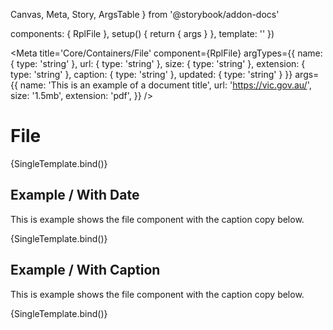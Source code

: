   Canvas,
  Meta,
  Story,
  ArgsTable
} from '@storybook/addon-docs'

  components: { RplFile },
  setup() {
    return { args }
  },
  template: '<RplFile v-bind="args" />'
})

<Meta
  title='Core/Containers/File'
  component={RplFile}
  argTypes={{
    name: { type: 'string' },
    url: { type: 'string' },
    size: { type: 'string' },
    extension: { type: 'string' },
    caption: { type: 'string' },
    updated: { type: 'string' }
  }}
  args={{
    name: 'This is an example of a document title',
    url: 'https://vic.gov.au/',
    size: '1.5mb',
    extension: 'pdf',
  }}
/>

# File

<ArgsTable of={RplFile} />

<Canvas>
  <Story
    name='Default'
    play={a11yStoryCheck}
    args={{
      name: 'An example of a document title that is a little longer'
    }}
  >
    {SingleTemplate.bind()}
  </Story>
</Canvas>

## Example / With Date

This is example shows the file component with the caption copy below.

<Canvas>
  <Story
    name='With Date'
    play={a11yStoryCheck}
    args={{
      updated: 'July 17, 2022'
    }}
  >
    {SingleTemplate.bind()}
  </Story>
</Canvas>

## Example / With Caption

This is example shows the file component with the caption copy below.

<Canvas>
  <Story
    name='With Caption'
    play={a11yStoryCheck}
    args={{
      caption: 'And this is example of a longer description of the document, this one seems very descriptive.'
    }}
  >
    {SingleTemplate.bind()}
  </Story>
</Canvas>
